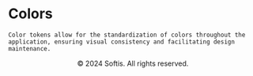 
<Meta title="Tokens/Colors" />

<div className="sb-container">
  <div className='sb-section-title'>
    <h1>Colors</h1>

    Color tokens allow for the standardization of colors throughout the application, ensuring visual consistency and facilitating design maintenance.
  </div>
</div>

<ColorsGrid />

<div className="copy" align='center'>
  &copy; 2024 Softis. All rights reserved.
</div>

<style>
  {`
  .sb-container {
    margin-bottom: 48px;
  }

  .sb-addon {
    width: 100%;
    display: flex;
    align-items: center;
    position: relative;
    background-color: #EEF3F8;
    border-radius: 5px;
    border: 1px solid rgba(0, 0, 0, 0.05);
    background: #EEF3F8;
    height: 180px;
    margin-bottom: 48px;
    overflow: hidden;
  }

  .sb-addon-text {
    padding-left: 48px;
    max-width: 240px;
  }

  .sb-addon-text h4 {
    padding-top: 0px;
  }

  .sb-container h1 {
    color: #C6ADFF;
  }

  .sb-section-title h1 {
    color: #C6ADFF;
  }

  .copy {
    margin-top: 48px;
  }
  `}
</style>

